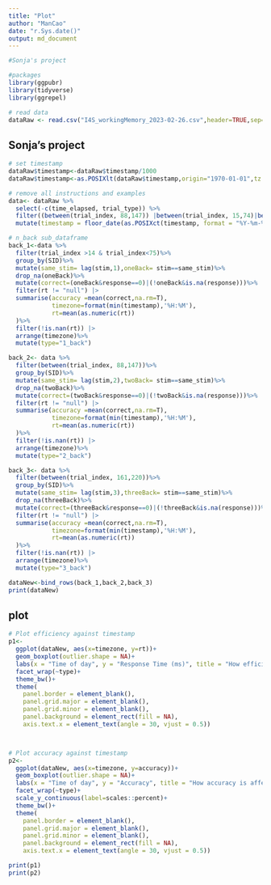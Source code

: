 ```yaml
---
title: "Plot"
author: "ManCao"
date: "r.Sys.date()"
output: md_document
---
```


```r
#Sonja's project

#packages
library(ggpubr)
library(tidyverse)
library(ggrepel)

# read data
dataRaw <- read.csv("I4S_workingMemory_2023-02-26.csv",header=TRUE,sep=';')

```

## Sonja's project

```r
# set timestamp
dataRaw$timestamp<-dataRaw$timestamp/1000
dataRaw$timestamp<-as.POSIXlt(dataRaw$timestamp,origin="1970-01-01",tz = "GMT")

# remove all instructions and examples
data<- dataRaw %>%
  select(-c(time_elapsed, trial_type)) %>%
  filter((between(trial_index, 88,147)) |between(trial_index, 15,74)|between(trial_index, 161,220))%>%
  mutate(timestamp = floor_date(as.POSIXct(timestamp, format = "%Y-%m-%d %H:%M:%S"),"30 mins"))

# n_back sub_dataframe
back_1<-data %>%
  filter(trial_index >14 & trial_index<75)%>%
  group_by(SID)%>%
  mutate(same_stim= lag(stim,1),oneBack= stim==same_stim)%>%
  drop_na(oneBack)%>%
  mutate(correct=(oneBack&response==0)|(!oneBack&is.na(response)))%>%
  filter(rt != "null") |>
  summarise(accuracy =mean(correct,na.rm=T),
            timezone=format(min(timestamp),'%H:%M'),
            rt=mean(as.numeric(rt))
  )%>%
  filter(!is.nan(rt)) |>
  arrange(timezone)%>%
  mutate(type="1_back")

back_2<- data %>%
  filter(between(trial_index, 88,147))%>%
  group_by(SID)%>%
  mutate(same_stim= lag(stim,2),twoBack= stim==same_stim)%>%
  drop_na(twoBack)%>%
  mutate(correct=(twoBack&response==0)|(!twoBack&is.na(response)))%>%
  filter(rt != "null") |>
  summarise(accuracy =mean(correct,na.rm=T),
            timezone=format(min(timestamp),'%H:%M'),
            rt=mean(as.numeric(rt))
  )%>%
  filter(!is.nan(rt)) |>
  arrange(timezone)%>%
  mutate(type="2_back")

back_3<- data %>%
  filter(between(trial_index, 161,220))%>%
  group_by(SID)%>%
  mutate(same_stim= lag(stim,3),threeBack= stim==same_stim)%>%
  drop_na(threeBack)%>%
  mutate(correct=(threeBack&response==0)|(!threeBack&is.na(response)))%>%
  filter(rt != "null") |>
  summarise(accuracy =mean(correct,na.rm=T),
            timezone=format(min(timestamp),'%H:%M'),
            rt=mean(as.numeric(rt))
  )%>%
  filter(!is.nan(rt)) |>
  arrange(timezone)%>%
  mutate(type="3_back")

dataNew<-bind_rows(back_1,back_2,back_3)
print(dataNew)
```

## plot

```r
# Plot efficiency against timestamp
p1<-
  ggplot(dataNew, aes(x=timezone, y=rt))+
  geom_boxplot(outlier.shape = NA)+
  labs(x = "Time of day", y = "Response Time (ms)", title = "How efficiency is affected by time")+
  facet_wrap(~type)+
  theme_bw()+
  theme(
    panel.border = element_blank(),
    panel.grid.major = element_blank(),
    panel.grid.minor = element_blank(),
    panel.background = element_rect(fill = NA),
    axis.text.x = element_text(angle = 30, vjust = 0.5))



# Plot accuracy against timestamp
p2<-
  ggplot(dataNew, aes(x=timezone, y=accuracy))+
  geom_boxplot(outlier.shape = NA)+
  labs(x = "Time of day", y = "Accuracy", title = "How accuracy is affected by time")+
  facet_wrap(~type)+
  scale_y_continuous(label=scales::percent)+
  theme_bw()+
  theme(
    panel.border = element_blank(),
    panel.grid.major = element_blank(),
    panel.grid.minor = element_blank(),
    panel.background = element_rect(fill = NA),
    axis.text.x = element_text(angle = 30, vjust = 0.5))
```
```r
print(p1)
print(p2)
```

